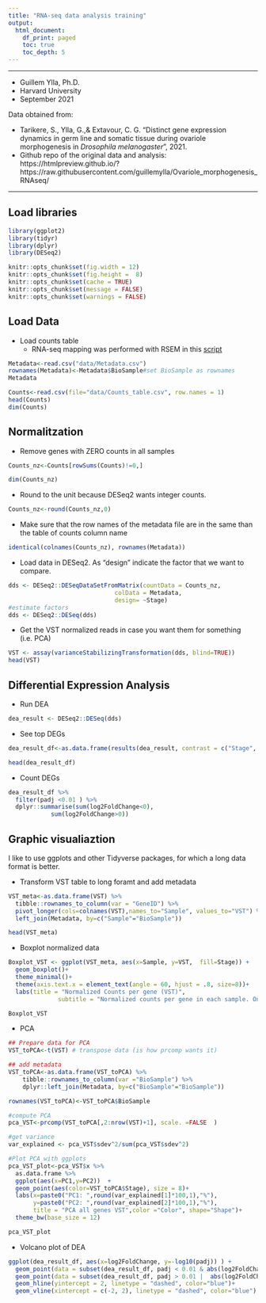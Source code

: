 ```yaml
---
title: "RNA-seq data analysis training"
output:
  html_document:
    df_print: paged
    toc: true
    toc_depth: 5
---
```


---

- Guillem Ylla, Ph.D.
- Harvard University
- September 2021

Data obtained from:

- Tarikere, S., Ylla, G.,& Extavour, C. G. "Distinct gene expression dynamics in germ line and somatic tissue during ovariole morphogenesis in *Drosophila melanogaster*", 2021.
- Github repo of the original data and analysis: https://htmlpreview.github.io/?https://raw.githubusercontent.com/guillemylla/Ovariole_morphogenesis_RNAseq/

---



## Load libraries

```r
library(ggplot2)
library(tidyr)
library(dplyr)
library(DESeq2)

knitr::opts_chunk$set(fig.width = 12)
knitr::opts_chunk$set(fig.height =  8)
knitr::opts_chunk$set(cache = TRUE)
knitr::opts_chunk$set(message = FALSE)
knitr::opts_chunk$set(warnings = FALSE)
```


## Load Data

- Load counts table
  - RNA-seq mapping was performed with RSEM in this [script](Run_RSEM_batch.sh)


```r
Metadata<-read.csv("data/Metadata.csv")
rownames(Metadata)<-Metadata$BioSample#set BioSample as rownames 
Metadata
```


```r
Counts<-read.csv(file="data/Counts_table.csv", row.names = 1) 
head(Counts)
dim(Counts)
```




## Normalitzation 


- Remove genes with ZERO counts in all samples

```r
Counts_nz<-Counts[rowSums(Counts)!=0,]

dim(Counts_nz)
```

- Round to the unit because DESeq2 wants integer counts.

```r
Counts_nz<-round(Counts_nz,0)
```

- Make sure that the row names of the metadata file are in the same than the table of counts column name

```r
identical(colnames(Counts_nz), rownames(Metadata))
```

- Load data in DESeq2. As "design" indicate the factor that we want to compare.

```r
dds <- DESeq2::DESeqDataSetFromMatrix(countData = Counts_nz,
                              colData = Metadata,
                              design= ~Stage)
#estimate factors
dds <- DESeq2::DESeq(dds)
```

- Get the VST normalized reads in case you want them for something (i.e. PCA)

```r
VST <- assay(varianceStabilizingTransformation(dds, blind=TRUE))
head(VST)
```

##  Differential Expression Analysis

- Run DEA

```r
dea_result <- DESeq2::DESeq(dds)
```

- See top DEGs

```r
dea_result_df<-as.data.frame(results(dea_result, contrast = c("Stage", "Early","Mid"), alpha=0.001) )

head(dea_result_df)

```


- Count DEGs

```r
dea_result_df %>% 
  filter(padj <0.01 ) %>% 
  dplyr::summarise(sum(log2FoldChange<0),
            sum(log2FoldChange>0)) 
```

## Graphic visualiaztion

I like to use ggplots and other Tidyverse packages, for which a long data format is better.


- Transform VST table to long foramt and add metadata

```r
VST_meta<-as.data.frame(VST) %>% 
  tibble::rownames_to_column(var = "GeneID") %>% 
  pivot_longer(cols=colnames(VST),names_to="Sample", values_to="VST") %>% 
  left_join(Metadata, by=c("Sample"="BioSample")) 

head(VST_meta)
```


- Boxplot normalized data

```r
Boxplot_VST <- ggplot(VST_meta, aes(x=Sample, y=VST,  fill=Stage)) +
  geom_boxplot()+ 
  theme_minimal()+
  theme(axis.text.x = element_text(angle = 60, hjust = .8, size=8))+
  labs(title = "Normalized Counts per gene (VST)",
              subtitle = "Normalized counts per gene in each sample. Only 3 replicates per stage",fill ="Legend")+xlab("")

Boxplot_VST
```

- PCA

```r
## Prepare data for PCA
VST_toPCA<-t(VST) # transpose data (is how prcomp wants it)

## add metadata
VST_toPCA<-as.data.frame(VST_toPCA) %>%  
    tibble::rownames_to_column(var ="BioSample") %>% 
    dplyr::left_join(Metadata, by=c("BioSample"="BioSample"))

rownames(VST_toPCA)<-VST_toPCA$BioSample

#compute PCA
pca_VST<-prcomp(VST_toPCA[,2:nrow(VST)+1], scale. =FALSE  )

#get variance
var_explained <- pca_VST$sdev^2/sum(pca_VST$sdev^2)

#Plot PCA with ggplots
pca_VST_plot<-pca_VST$x %>% 
  as.data.frame %>%
  ggplot(aes(x=PC1,y=PC2))  +
  geom_point(aes(color=VST_toPCA$Stage), size = 8)+
  labs(x=paste0("PC1: ",round(var_explained[1]*100,1),"%"),
       y=paste0("PC2: ",round(var_explained[2]*100,1),"%"),
       title = "PCA all genes VST",color ="Color", shape="Shape")+
  theme_bw(base_size = 12)

pca_VST_plot
```

- Volcano plot of DEA


```r
ggplot(dea_result_df, aes(x=log2FoldChange, y=-log10(padj)) ) +
  geom_point(data = subset(dea_result_df, padj < 0.01 & abs(log2FoldChange)>2),   color = "red", alpha = 0.8)+
  geom_point(data = subset(dea_result_df, padj > 0.01 |  abs(log2FoldChange)<2 ),   color = "black", alpha = 0.8) +
  geom_hline(yintercept = 2, linetype = "dashed", color="blue")+
  geom_vline(xintercept = c(-2, 2), linetype = "dashed", color="blue") 

```

